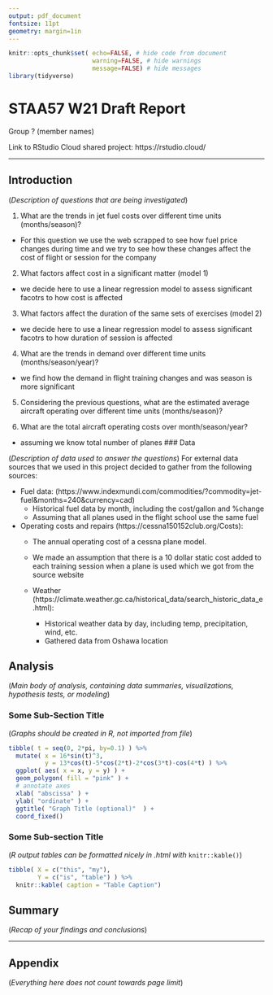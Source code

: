 ```yaml
---
output: pdf_document
fontsize: 11pt
geometry: margin=1in
---
```


```r
knitr::opts_chunk$set( echo=FALSE, # hide code from document
                       warning=FALSE, # hide warnings 
                       message=FALSE) # hide messages 
library(tidyverse)
```

# STAA57 W21 Draft Report 

Group ? (member names)    

Link to RStudio Cloud shared project: https://rstudio.cloud/

***

## Introduction 

(*Description of questions that are being investigated*)

1. What are the trends in jet fuel costs over different time units (months/season)?
  - For this question we use the web scrapped to see how fuel price changes during time and we try to see how these changes affect the cost of flight or session for the company

2. What factors affect cost in a significant matter (model 1)
  - we decide here to use a linear regression model to assess significant facotrs to how cost is affected
  
3. What factors affect the duration of the same sets of exercises (model 2)
  - we decide here to use a linear regression model to assess significant facotrs to how duration of session is affected

4. What are the trends in demand over different time units (months/season/year)? 
 - we find how the demand in flight training changes and was season is more significant 

5. Considering the previous questions, what are the estimated average aircraft operating over different time units (months/season)?  

6. What are the total aircraft operating costs over month/season/year?  
  - assuming we know total number of planes
### Data 

(*Description of data used to answer the questions*)
For external data sources that we used in this project decided to gather from the following sources:

  - Fuel data: (https://www.indexmundi.com/commodities/?commodity=jet-fuel&months=240&currency=cad)
      - Historical fuel data by month, including the cost/gallon and %change
      - Assuming that all planes used in the flight school use the same fuel
  
  - Operating costs and repairs (https://cessna150152club.org/Costs):
      - The annual operating cost of a cessna plane model.
      - We made an assumption that there is a 10 dollar static cost added to each training session when a plane is used which we got from the source website
	
	- Weather (https://climate.weather.gc.ca/historical_data/search_historic_data_e.html):
		- Historical weather data by day, including temp, precipitation, wind, etc.
		- Gathered data from Oshawa location




## Analysis 


(*Main body of analysis, containing data summaries, visualizations, hypothesis tests, or modeling*)


### Some Sub-Section Title


(*Graphs should be created in R, not imported from file*)


```r
tibble( t = seq(0, 2*pi, by=0.1) ) %>% 
  mutate( x = 16*sin(t)^3, 
          y = 13*cos(t)-5*cos(2*t)-2*cos(3*t)-cos(4*t) ) %>% 
  ggplot( aes( x = x, y = y) ) + 
  geom_polygon( fill = "pink" ) +
  # annotate axes 
  xlab( "abscissa" ) + 
  ylab( "ordinate" ) + 
  ggtitle( "Graph Title (optional)"  ) +
  coord_fixed() 
```

### Some Sub-section Title     


(*R output tables can be formatted nicely in .html with* `knitr::kable()`) 

```r
tibble( X = c("this", "my"), 
        Y = c("is", "table") ) %>% 
  knitr::kable( caption = "Table Caption")
```



## Summary 

(*Recap of your findings and conclusions*)


***  

## Appendix 

(*Everything here does not count towards page limit*)



